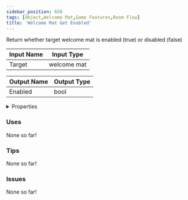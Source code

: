```yaml
---
sidebar_position: 650
tags: [Object,Welcome Mat,Game Features,Room Flow]
title: 'Welcome Mat Get Enabled'
---
```


Return whether target welcome mat is enabled (true) or disabled (false)




<EsbSvg />

| Input Name | Input Type |
|-----------|-----------|
| Target | welcome mat |

| Output Name | Output Type |
|-----------|-----------|
| Enabled | bool |


<details>
  <summary>Properties</summary>
  <div>
    <div>
    <table>
      <thead>
        <tr>
          <th>Is beta required?</th>
          <th>❌</th>
        </tr>
        <tr>
          <th>Is this chip a trolling risk?</th>
          <th>❌</th>
        </tr>
        <tr>
          <th>Is this chip a role assignment risk?</th>
          <th>❌</th>
        </tr>
        <tr>
          <th>Chip UUID</th>
          <th>d26c3f7a-7204-471b-a0bb-5e52960983f8</th>
        </tr>
      </thead>
    </table>
    </div>
  </div>
</details>

### Uses

None so far!

### Tips

None so far!

### Issues

None so far!